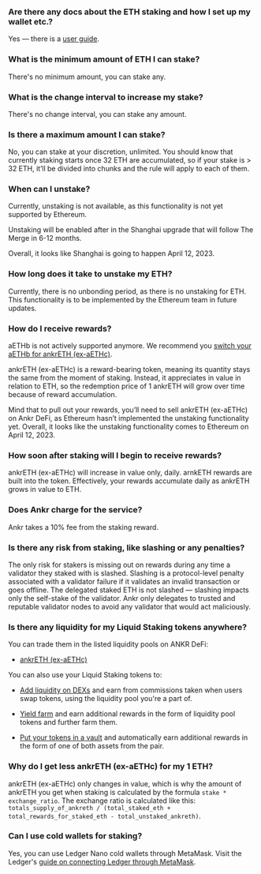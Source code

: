 ### Are there any docs about the ETH staking and how I set up my wallet etc.?

Yes — there is a [user guide](https://www.ankr.com/docs/liquid-staking/eth/stake/).

### What is the minimum amount of ETH I can stake? 

There's no minimum amount, you can stake any.

### What is the change interval to increase my stake?

There's no change interval, you can stake any amount.

### Is there a maximum amount I can stake?

No, you can stake at your discretion, unlimited. You should know that currently staking starts once 32 ETH are accumulated, so if your stake is > 32 ETH, it’ll be divided into chunks and the rule will apply to each of them.

### When can I unstake?

Currently, unstaking is not available, as this functionality is not yet supported by Ethereum.  

  

Unstaking will be enabled after in the Shanghai upgrade that will follow The Merge in 6-12 months.  

  

Overall, it looks like Shanghai is going to happen April 12, 2023.

### How long does it take to unstake my ETH?

Currently, there is no unbonding period, as there is no unstaking for ETH. This functionality is to be implemented by the Ethereum team in future updates.

### How do I receive rewards?

aETHb is not actively supported anymore. We recommend you [switch your aETHb for ankrETH (ex-aETHc)](https://www.ankr.com/staking/switch/?from=aETHb).   

  

ankrETH (ex-aETHc) is a reward-bearing token, meaning its quantity stays the same from the moment of staking. Instead, it appreciates in value in relation to ETH, so the redemption price of 1 ankrETH will grow over time because of reward accumulation.  

Mind that to pull out your rewards, you’ll need to sell ankrETH (ex-aETHc) on Ankr DeFi, as Ethereum hasn’t implemented the unstaking functionality yet. Overall, it looks like the unstaking functionality comes to Ethereum on April 12, 2023.

### How soon after staking will I begin to receive rewards?

ankrETH (ex-aETHc) will increase in value only, daily. arnkETH rewards are built into the token. Effectively, your rewards accumulate daily as ankrETH grows in value to ETH.

### Does Ankr charge for the service?

Ankr takes a 10% fee from the staking reward. 

### Is there any risk from staking, like slashing or any penalties?

The only risk for stakers is missing out on rewards during any time a validator they staked with is slashed. Slashing is a protocol-level penalty associated with a validator failure if it validates an invalid transaction or goes offline. The delegated staked ETH is not slashed — slashing impacts only the self-stake of the validator. Ankr only delegates to trusted and reputable validator nodes to avoid any validator that would act maliciously.

### Is there any liquidity for my Liquid Staking tokens anywhere?

You can trade them in the listed liquidity pools on ANKR DeFi:

* [ankrETH (ex-aETHc)](https://www.ankr.com/staking/defi/?assets=ankrETH)

You can also use your Liquid Staking tokens to:

* [Add liquidity on DEXs](https://www.ankr.com/docs/defi/liquidity-pools/) and earn from commissions taken when users swap tokens, using the liquidity pool you're a part of.

* [Yield farm](https://www.ankr.com/docs/defi/yield-farming/) and earn additional rewards in the form of liquidity pool tokens and further farm them.

* [Put your tokens in a vault](https://www.ankr.com/docs/defi/vaults/) and automatically earn additional rewards in the form of one of both assets from the pair.

### Why do I get less ankrETH (ex-aETHc) for my 1 ETH?

ankrETH (ex-aETHc) only changes in value, which is why the amount of ankrETH you get when staking is calculated by the formula `stake * exchange_ratio`. The exchange ratio is calculated like this: `totals_supply_of_ankreth / (total_staked_eth + total_rewards_for_staked_eth - total_unstaked_ankreth)`.

### Can I use cold wallets for staking?

Yes, you can use Ledger Nano cold wallets through MetaMask. Visit the Ledger's [guide on connecting Ledger through MetaMask](https://www.ledger.com/academy/security/the-safest-way-to-use-metamask).
